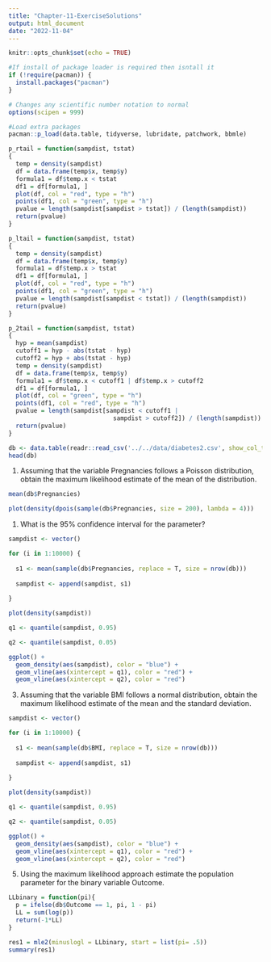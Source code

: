 ```yaml
---
title: "Chapter-11-ExerciseSolutions"
output: html_document
date: "2022-11-04"
---
```


```r
knitr::opts_chunk$set(echo = TRUE)

#If install of package loader is required then isntall it
if (!require(pacman)) {
  install.packages("pacman")
}

# Changes any scientific number notation to normal
options(scipen = 999) 

#Load extra packages
pacman::p_load(data.table, tidyverse, lubridate, patchwork, bbmle)

p_rtail = function(sampdist, tstat)
{
  temp = density(sampdist)
  df = data.frame(temp$x, temp$y)
  formula1 = df$temp.x < tstat
  df1 = df[formula1, ]
  plot(df, col = "red", type = "h")
  points(df1, col = "green", type = "h")
  pvalue = length(sampdist[sampdist > tstat]) / (length(sampdist))
  return(pvalue)
}

p_ltail = function(sampdist, tstat)
{
  temp = density(sampdist)
  df = data.frame(temp$x, temp$y)
  formula1 = df$temp.x > tstat
  df1 = df[formula1, ]
  plot(df, col = "red", type = "h")
  points(df1, col = "green", type = "h")
  pvalue = length(sampdist[sampdist < tstat]) / (length(sampdist))
  return(pvalue)
}

p_2tail = function(sampdist, tstat)
{
  hyp = mean(sampdist)
  cutoff1 = hyp - abs(tstat - hyp)
  cutoff2 = hyp + abs(tstat - hyp)
  temp = density(sampdist)
  df = data.frame(temp$x, temp$y)
  formula1 = df$temp.x < cutoff1 | df$temp.x > cutoff2
  df1 = df[formula1, ]
  plot(df, col = "green", type = "h")
  points(df1, col = "red", type = "h")
  pvalue = length(sampdist[sampdist < cutoff1 |
                             sampdist > cutoff2]) / (length(sampdist))
  return(pvalue)
}

```

```r

db <- data.table(readr::read_csv('../../data/diabetes2.csv', show_col_types = FALSE))
head(db)

```

1. Assuming that the variable Pregnancies follows a Poisson distribution, obtain the maximum likelihood estimate of the mean of the distribution. 

```r

mean(db$Pregnancies)

```

```r

plot(density(dpois(sample(db$Pregnancies, size = 200), lambda = 4)))

```

1. What is the 95% confidence interval for the parameter? 

```r

sampdist <- vector()

for (i in 1:10000) {
  
  s1 <- mean(sample(db$Pregnancies, replace = T, size = nrow(db)))
  
  sampdist <- append(sampdist, s1)
  
}

plot(density(sampdist))

```

```r

q1 <- quantile(sampdist, 0.95)

q2 <- quantile(sampdist, 0.05)

ggplot() +
  geom_density(aes(sampdist), color = "blue") +
  geom_vline(aes(xintercept = q1), color = "red") +
  geom_vline(aes(xintercept = q2), color = "red")

```

3. Assuming that the variable BMI follows a normal distribution, obtain the maximum likelihood estimate of the mean and the standard deviation. 

```r

sampdist <- vector()

for (i in 1:10000) {
  
  s1 <- mean(sample(db$BMI, replace = T, size = nrow(db)))
  
  sampdist <- append(sampdist, s1)
  
}

plot(density(sampdist))

```

```r

q1 <- quantile(sampdist, 0.95)

q2 <- quantile(sampdist, 0.05)

ggplot() +
  geom_density(aes(sampdist), color = "blue") +
  geom_vline(aes(xintercept = q1), color = "red") +
  geom_vline(aes(xintercept = q2), color = "red")

```


5. Using the maximum likelihood approach estimate the population parameter for the binary variable Outcome. 

```r
LLbinary = function(pi){
  p = ifelse(db$Outcome == 1, pi, 1 - pi)
  LL = sum(log(p))
  return(-1*LL)
}

res1 = mle2(minuslogl = LLbinary, start = list(pi= .5))
summary(res1)
```

